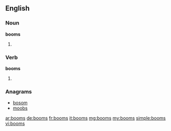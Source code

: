 ==English==

===Noun===
'''booms'''

# {{plural of|boom}}

===Verb===
'''booms'''

# {{third-person singular of|boom}}

===Anagrams===
* [[bosom#English|bosom]]
* [[moobs#English|moobs]]

[[ar:booms]]
[[de:booms]]
[[fr:booms]]
[[it:booms]]
[[mg:booms]]
[[my:booms]]
[[simple:booms]]
[[vi:booms]]